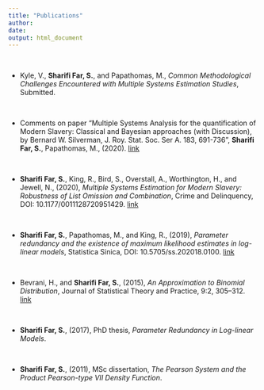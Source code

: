 ```yaml
---
title: "Publications"
author: 
date: 
output: html_document
---
```


  
  
$~$
  
- Kyle, V., __Sharifi Far, S.__, and Papathomas, M., _Common Methodological Challenges Encountered with Multiple Systems Estimation Studies_, Submitted.

$~$
  
- Comments on paper "Multiple Systems Analysis for the quantification of Modern Slavery: Classical and Bayesian approaches (with Discussion), by Bernard W. Silverman, J. Roy. Stat. Soc. Ser A.  183, 691-736", __Sharifi Far, S.__, Papathomas, M., (2020). [link](https://rss.onlinelibrary.wiley.com/doi/full/10.1111/rssa.12505)

$~$
  
- __Sharifi Far, S.__, King, R., Bird, S., Overstall, A., Worthington, H., and Jewell, N., (2020), _Multiple Systems Estimation for Modern Slavery: Robustness of List Omission and Combination_, Crime and Delinquency, DOI: 10.1177/0011128720951429.  [link](https://journals.sagepub.com/doi/full/10.1177/0011128720951429)



$~$
  
- __Sharifi Far, S.__, Papathomas, M., and King, R., (2019), _Parameter redundancy and the existence of maximum likelihood estimates in log-linear models_, Statistica Sinica, DOI: 10.5705/ss.202018.0100.  [link](http://www3.stat.sinica.edu.tw/ss_newpaper/SS-2018-0100_na.pdf)

$~$
  
  
- Bevrani, H., and __Sharifi Far, S.__, (2015), _An Approximation to Binomial Distribution_, Journal of Statistical Theory and Practice, 9:2, 305–312.
[link](https://www.tandfonline.com/doi/abs/10.1080/15598608.2014.892445?journalCode=ujsp20#.VKrb-ntSK-E)
       
$~$
       
- __Sharifi Far, S.__, (2017), PhD thesis, _Parameter Redundancy in Log-linear Models_.
       
       
$~$
         
- __Sharifi Far, S.__, (2011), MSc dissertation, _The Pearson System and the Product Pearson-type VII Density Function_. 
       
       
       